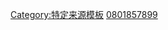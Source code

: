 {{BibRecord
 | Author = Ronald M. Nowak
 | Title = Walker’s mammals of the world
 | ISBN = 0-8018-5789-9 
 | Date = 1999
 | Publisher = Johns Hopkins University Press
 | Location = Baltimore
 | Edition = 6
 | LCCN = 98023686
 | Language = en
 | GBS-id = T37sFCl43E8C
 | Ltwork = 257350
 | Page = {{{Page|}}}
 | Comment = {{{Comment|}}}
 | Format = {{{Format|}}}
 | Record = {{{Record|}}}
}}<noinclude>{{documentation|content={{subst only}}}}[[Category:特定来源模板]][[Category:Template:BibISBN|0801857899]]</noinclude>